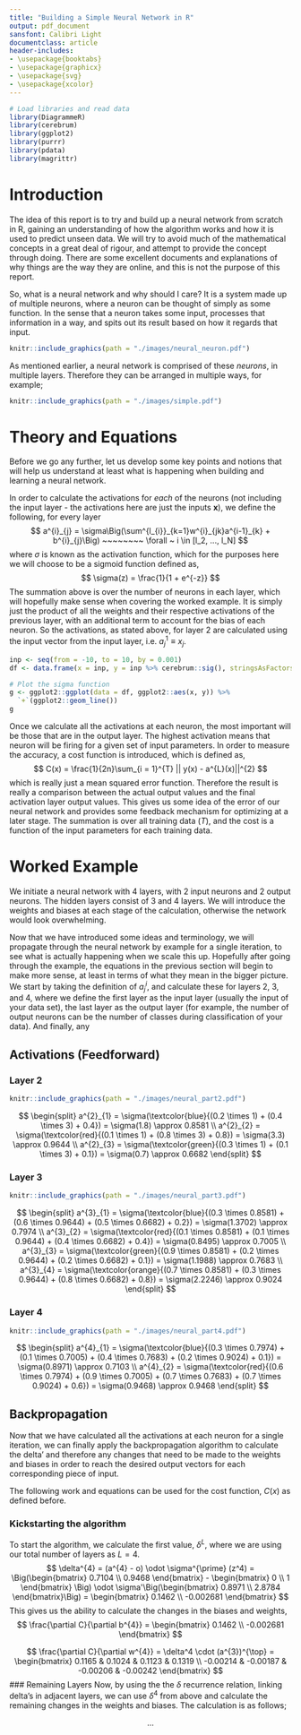 ```yaml
---
title: "Building a Simple Neural Network in R"
output: pdf_document
sansfont: Calibri Light
documentclass: article
header-includes:
- \usepackage{booktabs}
- \usepackage{graphicx}
- \usepackage{svg}
- \usepackage{xcolor}
---
```


```r
# Load libraries and read data
library(DiagrammeR)
library(cerebrum)
library(ggplot2)
library(purrr)
library(pdata)
library(magrittr)
```

# Introduction
The idea of this report is to try and build up a neural network from scratch in R, gaining an understanding of how the algorithm works and how it is used to predict unseen data. We will try to avoid much of the mathematical concepts in a great deal of rigour, and attempt to provide the concept through doing. There are some excellent documents and explanations of why things are the way they are online, and this is not the purpose of this report.

So, what is a neural network and why should I care? It is a system made up of multiple neurons, where a neuron can be thought of simply as some function. In the sense that a neuron takes some input, processes that information in a way, and spits out its result based on how it regards that input.

```r
knitr::include_graphics(path = "./images/neural_neuron.pdf")
```

As mentioned earlier, a neural network is comprised of these _neurons_, in multiple layers. Therefore they can be arranged in multiple ways, for example;

```r
knitr::include_graphics(path = "./images/simple.pdf")
```

# Theory and Equations
Before we go any further, let us develop some key points and notions that will help us understand at least what is happening when building and learning a neural network.

In order to calculate the activations for _each_ of the neurons (not including the input layer - the activations here are just the inputs $\mathbf{x}$), we define the following, for every layer 
$$
a^{i}_{j} = \sigma\Big(\sum^{l_{i}}_{k=1}w^{i}_{jk}a^{i-1}_{k} + b^{i}_{j}\Big) ~~~~~~~~ \forall ~ i \in [l_2, ..., l_N]
$$
where $\sigma$ is known as the activation function, which for the purposes here we will choose to be a sigmoid function defined as,
$$
\sigma(z) = \frac{1}{1 + e^{-z}}
$$
The summation above is over the number of neurons in each layer, which will hopefully make sense when covering the worked example. It is simply just the product of all the weights and their respective activations of the previous layer, with an additional term to account for the bias of each neuron. So the activations, as stated above, for layer 2 are calculated using the input vector from the input layer, i.e. $a^{1}_{j} \equiv x_{j}$.

```r
inp <- seq(from = -10, to = 10, by = 0.001)
df <- data.frame(x = inp, y = inp %>% cerebrum::sig(), stringsAsFactors = F)

# Plot the sigma function
g <- ggplot2::ggplot(data = df, ggplot2::aes(x, y)) %>%
  `+`(ggplot2::geom_line())
g
```

Once we calculate all the activations at each neuron, the most important will be those that are in the output layer. The highest activation means that neuron will be firing for a given set of input parameters. In order to measure the accuracy, a cost function is introduced, which is defined as,
$$
C(x) = \frac{1}{2n}\sum_{i = 1}^{T} || y(x) - a^{L}(x)||^{2}
$$
which is really just a mean squared error function. Therefore the result is really a comparison between the actual output values and the final activation layer output values. This gives us some idea of the error of our neural network and provides some feedback mechanism for optimizing at a later stage. The summation is over all training data ($T$), and the cost is a function of the input parameters for each training data.



# Worked Example
We initiate a neural network with 4 layers, with 2 input neurons and 2 output neurons. The hidden layers consist of 3 and 4 layers. We will introduce the weights and biases at each stage of the calculation, otherwise the network would look overwhelming.

Now that we have introduced some ideas and terminology, we will propagate through the neural network by example for a single iteration, to see what is actually happening when we scale this up. Hopefully after going through the example, the equations in the previous section will begin to make more sense, at least in terms of what they mean in the bigger picture. We start by taking the definition of $a^{i}_{j}$, and calculate these for layers 2, 3, and 4, where we define the first layer as the input layer (usually the input of your data set), the last layer as the output layer (for example, the number of output neurons can be the number of classes during classification of your data). And finally, any 

\newpage 

## Activations (Feedforward)
### Layer 2
```r
knitr::include_graphics(path = "./images/neural_part2.pdf")
```

$$
\begin{split}
a^{2}_{1} = \sigma(\textcolor{blue}{(0.2 \times 1) + (0.4 \times 3) + 0.4}) = \sigma(1.8) \approx 0.8581 \\
a^{2}_{2} = \sigma(\textcolor{red}{(0.1 \times 1) + (0.8 \times 3) + 0.8}) = \sigma(3.3) \approx 0.9644 \\
a^{2}_{3} = \sigma(\textcolor{green}{(0.3 \times 1) + (0.1 \times 3) + 0.1}) = \sigma(0.7) \approx 0.6682
\end{split}
$$

### Layer 3
```r
knitr::include_graphics(path = "./images/neural_part3.pdf")
```

$$
\begin{split}
a^{3}_{1} = \sigma(\textcolor{blue}{(0.3 \times 0.8581) + (0.6 \times 0.9644) + (0.5 \times 0.6682) + 0.2}) = \sigma(1.3702) \approx 0.7974 \\
a^{3}_{2} = \sigma(\textcolor{red}{(0.1 \times 0.8581) + (0.1 \times 0.9644) + (0.4 \times 0.6682) + 0.4}) = \sigma(0.8495) \approx 0.7005 \\
a^{3}_{3} = \sigma(\textcolor{green}{(0.9 \times 0.8581) + (0.2 \times 0.9644) + (0.2 \times 0.6682) + 0.1}) = \sigma(1.1988) \approx 0.7683 \\
a^{3}_{4} = \sigma(\textcolor{orange}{(0.7 \times 0.8581) + (0.3 \times 0.9644) + (0.8 \times 0.6682) + 0.8}) = \sigma(2.2246) \approx 0.9024
\end{split}
$$

### Layer 4
```r
knitr::include_graphics(path = "./images/neural_part4.pdf")
```

$$
\begin{split}
a^{4}_{1} = \sigma(\textcolor{blue}{(0.3 \times 0.7974) + (0.1 \times 0.7005) + (0.4 \times 0.7683) + (0.2 \times 0.9024) + 0.1}) = \sigma(0.8971) \approx 0.7103 \\
a^{4}_{2} = \sigma(\textcolor{red}{(0.6 \times 0.7974) + (0.9 \times 0.7005) + (0.7 \times 0.7683) + (0.7 \times 0.9024) + 0.6}) = \sigma(0.9468) \approx 0.9468
\end{split}
$$

## Backpropagation
Now that we have calculated all the activations at each neuron for a single iteration, we can finally apply the backpropagation algorithm to calculate the delta' and therefore any changes that need to be made to the weights and biases in order to reach the desired output vectors for each corresponding piece of input.

The following work and equations can be used for the cost function, $C(x)$ as defined before. 

### Kickstarting the algorithm
To start the algorithm, we calculate the first value, $\delta^{L}$, where we are using our total number of layers as $L = 4$.
$$
\delta^{4} = (a^{4} - o) \odot \sigma^{\prime} (z^4) =
\Big(\begin{bmatrix} 0.7104 \\ 0.9468 \end{bmatrix} - \begin{bmatrix} 0 \\ 1 \end{bmatrix} \Big) \odot \sigma'\Big(\begin{bmatrix} 0.8971 \\ 2.8784 \end{bmatrix}\Big) =
\begin{bmatrix} 0.1462 \\ -0.002681 \end{bmatrix}
$$
This gives us the ability to calculate the changes in the biases and weights,
$$
\frac{\partial C}{\partial b^{4}} = \begin{bmatrix} 0.1462 \\ -0.002681 \end{bmatrix}
$$

$$
\frac{\partial C}{\partial w^{4}} = \delta^4 \cdot (a^{3})^{\top} = \begin{bmatrix} 0.1165 & 0.1024 & 0.1123 & 0.1319 \\ -0.00214 & -0.00187 & -0.00206 & -0.00242 \end{bmatrix}
$$
### Remaining Layers
Now, by using the the $\delta$ recurrence relation, linking delta's in adjacent layers, we can use $\delta^4$ from above and calculate the remaining changes in the weights and biases. The calculation is as follows;

$$
...
$$
